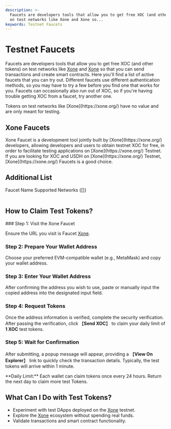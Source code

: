 ```yaml
---
description: >-
  Faucets are developers tools that allow you to get free XOC (and other tokens)
  on test networks like Xone and Xone so...
keywords: Testnet Faucets
---
```


# Testnet Faucets

Faucets are developers tools that allow you to get free XOC (and other tokens) on test networks like [Xone](https://xone.org/) and [Xone](https://xone.org/) so that you can send transactions and create smart contracts. Here you'll find a list of active faucets that you can try out. Different faucets use different authentication methods, so you may have to try a few before you find one that works for you. Faucets can occasionally also run out of XOC, so if you're having trouble getting XOC from a faucet, try another one.

<Callout type="warning" emoji="⚠️">
  Tokens on test networks like [Xone](https://xone.org/) have no value and are only meant for testing.
</Callout>

## Xone Faucets

<Link className='text-primaryHue' isExternal showAnchorIcon href="https://faucet.xone.org/">Xone Faucet</Link> is a development tool jointly built by [Xone](https://xone.org/) developers, allowing developers and users to obtain testnet XOC for free, in order to facilitate testing applications on [Xone](https://xone.org/) Testnet. If you are looking for XOC and USDH on [Xone](https://xone.org/) Testnet, [Xone](https://xone.org/) Faucets is a good choice.

<ImageViewer src="/images/Faucet.png" alt="Faucet" />

## Additional List

  <Table className="mt-2" removeWrapper aria-label="Example empty table">
    <TableHeader>
      <TableColumn>Faucet Name</TableColumn>
      <TableColumn>Supported Networks</TableColumn>
    </TableHeader>
    <TableBody emptyContent={"Under Construction"}>{[]}</TableBody>
  </Table>


## How to Claim Test Tokens?

<Steps>
### Step 1: Visit the Xone Faucet

Ensure the URL you visit is <Link className='text-primaryHue' isExternal showAnchorIcon href="https://faucet.xone.org/">Faucet [Xone](https://xone.org/)</Link>.

### Step 2: Prepare Your Wallet Address

Choose your preferred EVM-compatible wallet (e.g., MetaMask) and copy your wallet address.

### Step 3: Enter Your Wallet Address

After confirming the address you wish to use, paste or manually input the copied address into the designated input field.

<ImageViewer src="/images/Get_Token.png" alt="Get_Token" />


### Step 4: Request Tokens

Once the address information is verified, complete the <Link className='text-primaryHue' isExternal showAnchorIcon href="https://developers.google.com/recaptcha">security verification</Link>. After passing the verification, click 【**Send XOC**】 to claim your daily limit of **1 XOC** test tokens.

### Step 5: Wait for Confirmation

After submitting, a popup message will appear, providing a 【**View On Explorer**】 link to quickly check the transaction details. Typically, the test tokens will arrive within 1 minute.

<ImageViewer src="/images/Successfully_received.png" alt="Successfully received" />

<Callout type="warning" emoji="⚠️">
  **Daily Limit:** Each wallet can claim tokens once every 24 hours. Return the next day to claim more test Tokens.
</Callout>

</Steps>

## What Can I Do with Test Tokens?

- Experiment with test DApps deployed on the [Xone](https://xone.org/) testnet.  
- Explore the [Xone](https://xone.org/) ecosystem without spending real funds.  
- Validate transactions and smart contract functionality.  
